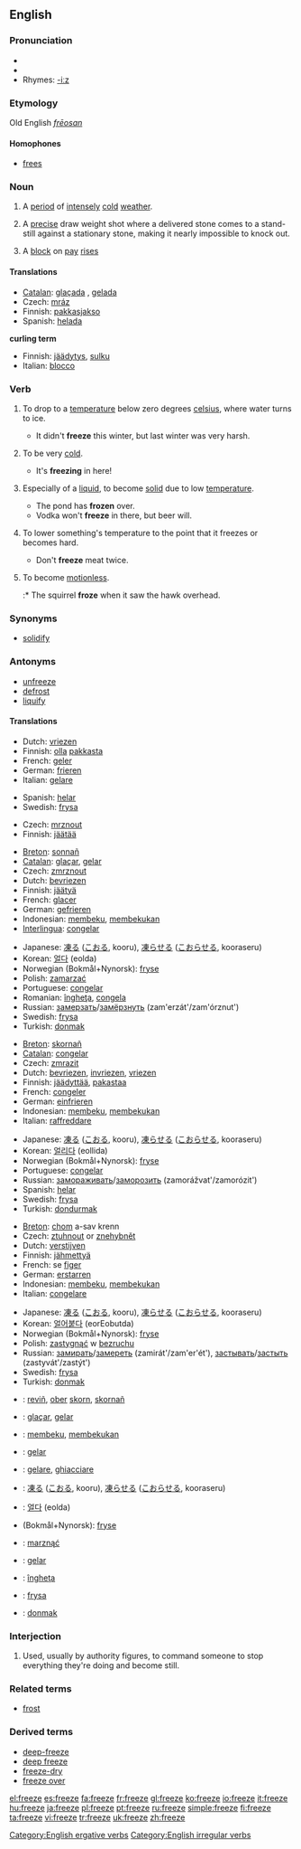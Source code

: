==English==

===Pronunciation===
*{{SAMPA|/"fri:z/}}
*{{IPA|/ˈfriːz/}}
*Rhymes: [[Rhymes:English:-iːz|-iːz]]

===Etymology===
Old English ''[[frēosan]]''

====Homophones====
*[[frees]]

===Noun===
{{en-noun}}

# A [[period]] of [[intensely]] [[cold]] [[weather]].
# {{curling}} A [[precise]] draw weight shot where a delivered stone comes to a stand-still against a stationary stone, making it nearly impossible to knock out.
# {{finance}} A [[block]] on [[pay]] [[rise]]s

====Translations====
{{trans-top|period of cold}}
*[[Catalan]]: [[glaçada]] {{f}}, [[gelada]] {{f}}
*Czech: [[mráz]] {{m}}
*Finnish: [[pakkasjakso]]
*Spanish: [[helada]] {{f}}
{{trans-bottom}}

'''curling term'''

{{trans-top|finance}}
*Finnish: [[jäädytys]], [[sulku]]
*Italian: [[blocco]] {{m}}
{{trans-bottom}}

===Verb===
{{en-verb|freezes|freezing|froze|frozen}}

# {{intransitive}} To drop to a [[temperature]] below zero degrees [[celsius]], where water turns to ice.
#* It didn't '''freeze''' this winter, but last winter was very harsh.
# {{context|intransitive|informal}} To be very [[cold]].
#* It's '''freezing''' in here!
# {{intransitive}} Especially of a [[liquid]], to become [[solid]] due to low [[temperature]].
#* The pond has '''frozen''' over.
#* Vodka won't '''freeze''' in there, but beer will.
# {{transitive}} To lower something's temperature to the point that it freezes or becomes hard.
#* Don't '''freeze''' meat twice.
# {{intransitive}} To become [[motionless]].
#:* The squirrel '''froze''' when it saw the hawk overhead.

===Synonyms===
*[[solidify]]

===Antonyms===
*[[unfreeze]]
*[[defrost]]
*[[liquify]]

====Translations====
{{rfc-level|Translations at L4+ not in L3 POS section (AutoFormat would have corrected level of Antonyms)}}
{{trans-top|to drop below zero}}
*Dutch: [[vriezen]]
*Finnish: [[olla]] [[pakkanen|pakkasta]]
*French: [[geler]]
*German: [[frieren]]
*Italian: [[gelare]]
{{trans-mid}}
*Spanish: [[helar]]
*Swedish: [[frysa]]
{{trans-bottom}}

{{trans-top|to be very cold}}
*Czech: [[mrznout]]
*Finnish: [[jäätää]]
{{trans-bottom}}

{{trans-top|to become solid due to low temperature}}
*[[Breton]]: [[sonnañ]]
*[[Catalan]]: [[glaçar]], [[gelar]]
*Czech: [[zmrznout]]
*Dutch: [[bevriezen]]
*Finnish: [[jäätyä]]
*French: [[glacer]]
*German: [[gefrieren]]
*Indonesian: [[beku|membeku]], [[beku|membekukan]]
*[[Interlingua]]: [[congelar]]
{{trans-mid}}
*Japanese: [[凍る]] ([[こおる]], kooru), [[凍らせる]] ([[こおらせる]], kooraseru)
*Korean: [[얼다]] (eolda)
*Norwegian (Bokmål+Nynorsk): [[fryse]]
*Polish: [[zamarzać]]
*Portuguese: [[congelar]]
*Romanian: [[îngheţa]], [[congela]]
*Russian: [[замерзать]]/[[замёрзнуть]] (zam'erzát'/zam'órznut')
*Swedish: [[frysa]]
*Turkish: [[donmak]]
{{trans-bottom}}

{{trans-top|to lower something's temperature to freezing point}}
*[[Breton]]: [[skornañ]]
*[[Catalan]]: [[congelar]]
*Czech: [[zmrazit]]
*Dutch: [[bevriezen]], [[invriezen]], [[vriezen]]
*Finnish: [[jäädyttää]], [[pakastaa]]
*French: [[congeler]]
*German: [[einfrieren]]
*Indonesian: [[beku|membeku]], [[beku|membekukan]]
*Italian: [[raffreddare]]
{{trans-mid}}
*Japanese: [[凍る]] ([[こおる]], kooru), [[凍らせる]] ([[こおらせる]], kooraseru)
*Korean: [[얼리다]] (eollida)
*Norwegian (Bokmål+Nynorsk): [[fryse]]
*Portuguese: [[congelar]]
*Russian: [[замораживать]]/[[заморозить]] (zamorážvat'/zamorózit')
*Spanish: [[helar]]
*Swedish: [[frysa]]
*Turkish: [[dondurmak]]
{{trans-bottom}}

{{trans-top|to become motionless}}
*[[Breton]]: [[chom]] a-sav krenn
*Czech: [[ztuhnout]] or [[znehybnět]]
*Dutch: [[verstijven]]
*Finnish: [[jähmettyä]]
*French: se [[figer]]
*German: [[erstarren]]
*Indonesian: [[beku|membeku]], [[beku|membekukan]]
*Italian: [[congelare]]
{{trans-mid}}
*Japanese: [[凍る]] ([[こおる]], kooru), [[凍らせる]] ([[こおらせる]], kooraseru)
*Korean: [[얼어붙다]] (eorEobutda)
*Norwegian (Bokmål+Nynorsk): [[fryse]]
*Polish: [[zastygnąć]] w [[bezruchu]]
*Russian: [[замирать]]/[[замереть]] (zamirát'/zam'er'ét'), [[застывать]]/[[застыть]] (zastyvát'/zastýt')
*Swedish: [[frysa]]
*Turkish: [[donmak]]
{{trans-bottom}}

{{checktrans}}
*{{ttbc|Breton}}: [[reviñ]], [[ober]] [[skorn]], [[skornañ]]
*{{ttbc|Catalan}}: [[glaçar]], [[gelar]]
*{{ttbc|Indonesian}}: [[beku|membeku]], [[beku|membekukan]]
*{{ttbc|Interlingua}}: [[gelar]]
*{{ttbc|Italian}}: [[gelare]], [[ghiacciare]]
*{{ttbc|Japanese}}: [[凍る]] ([[こおる]], kooru), [[凍らせる]] ([[こおらせる]], kooraseru)
*{{ttbc|Korean}}: [[얼다]] (eolda)
*{{ttbc|Norwegian}} (Bokmål+Nynorsk): [[fryse]]
*{{ttbc|Polish}}: [[marznąć]]
*{{ttbc|Portuguese}}: [[gelar]]
*{{ttbc|Romanian}}: [[îngheţa]]
*{{ttbc|Swedish}}: [[frysa]]
*{{ttbc|Turkish}}: [[donmak]]

===Interjection===
{{en-intj}}

# {{idiom}} Used, usually by authority figures, to command someone to stop everything they're doing and become still.

===Related terms===
*[[frost]]

===Derived terms===
*[[deep-freeze]]
*[[deep freeze]]
*[[freeze-dry]]
*[[freeze over]]

[[Category:English ergative verbs]]
[[Category:English irregular verbs]]

[[el:freeze]]
[[es:freeze]]
[[fa:freeze]]
[[fr:freeze]]
[[gl:freeze]]
[[ko:freeze]]
[[io:freeze]]
[[it:freeze]]
[[hu:freeze]]
[[ja:freeze]]
[[pl:freeze]]
[[pt:freeze]]
[[ru:freeze]]
[[simple:freeze]]
[[fi:freeze]]
[[ta:freeze]]
[[vi:freeze]]
[[tr:freeze]]
[[uk:freeze]]
[[zh:freeze]]